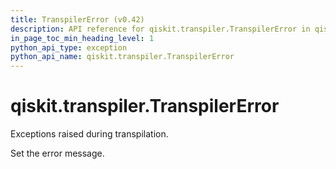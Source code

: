 ```yaml
---
title: TranspilerError (v0.42)
description: API reference for qiskit.transpiler.TranspilerError in qiskit v0.42
in_page_toc_min_heading_level: 1
python_api_type: exception
python_api_name: qiskit.transpiler.TranspilerError
---
```


<span id="qiskit-transpiler-transpilererror" />

# qiskit.transpiler.TranspilerError

<Class id="qiskit.transpiler.TranspilerError" isDedicatedPage={true} github="https://github.com/qiskit/qiskit/tree/stable/0.23/qiskit/transpiler/exceptions.py" signature="TranspilerError(*message)" modifiers="exception">
  Exceptions raised during transpilation.

  Set the error message.
</Class>

